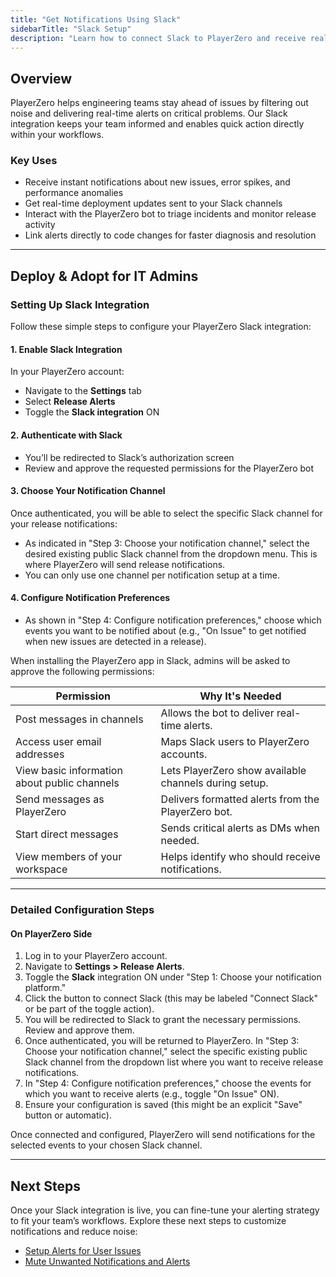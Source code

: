 ```yaml
---
title: "Get Notifications Using Slack"
sidebarTitle: "Slack Setup"
description: "Learn how to connect Slack to PlayerZero and receive real-time alerts for new issues, spikes, and deployments directly in your team's workflows."
---
```


## Overview

PlayerZero helps engineering teams stay ahead of issues by filtering out noise and delivering real-time alerts on critical problems. Our Slack integration keeps your team informed and enables quick action directly within your workflows.

### Key Uses

- Receive instant notifications about new issues, error spikes, and performance anomalies
- Get real-time deployment updates sent to your Slack channels
- Interact with the PlayerZero bot to triage incidents and monitor release activity
- Link alerts directly to code changes for faster diagnosis and resolution

---

## Deploy & Adopt for IT Admins

### Setting Up Slack Integration

Follow these simple steps to configure your PlayerZero Slack integration:

#### 1. Enable Slack Integration

In your PlayerZero account:

- Navigate to the **Settings** tab
- Select **Release Alerts**
- Toggle the **Slack integration** ON

#### 2. Authenticate with Slack

- You’ll be redirected to Slack’s authorization screen
- Review and approve the requested permissions for the PlayerZero bot

#### 3. Choose Your Notification Channel

Once authenticated, you will be able to select the specific Slack channel for your release notifications:

- As indicated in "Step 3: Choose your notification channel," select the desired existing public Slack channel from the dropdown menu. This is where PlayerZero will send release notifications.
- You can only use one channel per notification setup at a time.

#### 4. Configure Notification Preferences

- As shown in "Step 4: Configure notification preferences," choose which events you want to be notified about (e.g., "On Issue" to get notified when new issues are detected in a release).

<Accordion title="Slack Permissions">
When installing the PlayerZero app in Slack, admins will be asked to approve the following permissions:

| Permission | Why It's Needed |
|------------|-----------------|
| Post messages in channels | Allows the bot to deliver real-time alerts. |
| Access user email addresses | Maps Slack users to PlayerZero accounts. |
| View basic information about public channels | Lets PlayerZero show available channels during setup. |
| Send messages as PlayerZero | Delivers formatted alerts from the PlayerZero bot. |
| Start direct messages | Sends critical alerts as DMs when needed. |
| View members of your workspace | Helps identify who should receive notifications. |
</Accordion>

---

### Detailed Configuration Steps


#### On PlayerZero Side

1.  Log in to your PlayerZero account.
2.  Navigate to **Settings > Release Alerts**.
3.  Toggle the **Slack** integration ON under "Step 1: Choose your notification platform."
4.  Click the button to connect Slack (this may be labeled "Connect Slack" or be part of the toggle action).
5.  You will be redirected to Slack to grant the necessary permissions. Review and approve them.
6.  Once authenticated, you will be returned to PlayerZero. In "Step 3: Choose your notification channel," select the specific existing public Slack channel from the dropdown list where you want to receive release notifications.
7.  In "Step 4: Configure notification preferences," choose the events for which you want to receive alerts (e.g., toggle "On Issue" ON).
8.  Ensure your configuration is saved (this might be an explicit "Save" button or automatic).

Once connected and configured, PlayerZero will send notifications for the selected events to your chosen Slack channel.

---

## Next Steps

Once your Slack integration is live, you can fine-tune your alerting strategy to fit your team’s workflows. Explore these next steps to customize notifications and reduce noise:

- [Setup Alerts for User Issues](/use-cases/monitor-for-issues/setup-performance-alerts)
- [Mute Unwanted Notifications and Alerts](/use-cases/monitor-for-issues/reduce-alert-noise)

